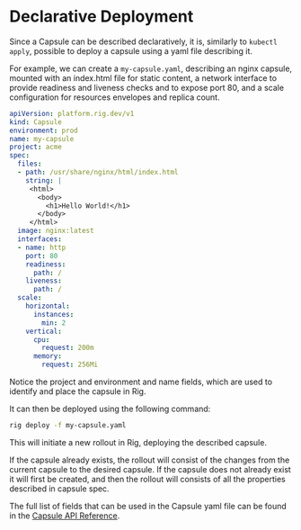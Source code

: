 # Declarative Deployment

Since a Capsule can be described declaratively, it is, similarly to `kubectl apply`,
possible to deploy a capsule using a yaml file describing it.

For example, we can create a `my-capsule.yaml`, describing an nginx capsule, mounted with an 
index.html file for static content, a network interface to provide readiness and liveness 
checks and to expose port 80, and a scale configuration for resources envelopes and replica count.

```yaml title="my-capsule.yaml"
apiVersion: platform.rig.dev/v1
kind: Capsule
environment: prod
name: my-capsule
project: acme
spec:
  files:
  - path: /usr/share/nginx/html/index.html
    string: |
     <html>
       <body>
         <h1>Hello World!</h1>
       </body>
     </html>
  image: nginx:latest
  interfaces:
  - name: http
    port: 80
    readiness:
      path: /
    liveness:
      path: /
  scale:
    horizontal:
      instances:
        min: 2
    vertical:
      cpu:
        request: 200m
      memory:
        request: 256Mi
```
Notice the project and environment and name fields, which are used to identify and place the capsule in Rig.

It can then be deployed using the following command:

```bash
rig deploy -f my-capsule.yaml
```

This will initiate a new rollout in Rig, deploying the described capsule.

If the capsule already exists, the rollout will consist of the changes from the current capsule to the desired capsule.
If the capsule does not already exist it will first be created, and then the rollout will consists of all 
the properties described in capsule spec.

The full list of fields that can be used in the Capsule yaml file can be found 
in the [Capsule API Reference](/api/platformv1/#capsule).